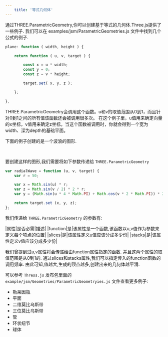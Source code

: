 ```yaml
---
    title: '等式几何体'
---
```


通过THREE.ParametricGeometry,你可以创建基于等式的几何体.Three.js提供了一些例子.
我们可以在 examples/jsm/ParametricGeometries.js 文件中找到几个公式的例子.

```jsx title='three/examples/jsm/ParametricGeometries.js'
plane: function ( width, height ) {

    return function ( u, v, target ) {

        const x = u * width;
        const y = 0;
        const z = v * height;

        target.set( x, y, z );

    };

},
```
THREE.ParametricGeometry会调用这个函数。u和v的取值范围从0到1，而且针对0到1之间的所有值该函数还会被调用很多次。
在这个例子里，u值用来确定向量的x坐标，v值用来确定z坐标。当这个函数被调用时，你就会得到一个宽为width、深为depth的基础平面。

下面的例子创建的是一个波浪的图形.


<Scene />

<br/>

要创建这样的图形,我们需要将如下参数传递给 `THREE.ParametricGeometry` 

```jsx title=''
var radialWave = function (u, v, target) {
    var r = 50;

    var x = Math.sin(u) * r;
    var z = Math.sin(v / 2) * 2 * r;
    var y = (Math.sin(u * 4 * Math.PI) + Math.cos(v * 2 * Math.PI)) * 2.8;

    return target.set (x, y, z);
};
```

我们传递给 `THREE.ParametricGeometry` 的参数有:

|属性|是否必需|描述|
|function|是|该属性是一个函数,该函数以u,v值作为参数来定义每个项点的位置|
|slices|是|该属性定义u值应该分成多少份|
|stacks|是|该属性定义v值应该分成多少份|

我们曾提到过u,v属性将会传递给由function属性指定的函数. 并且这两个属性的取值范围是从0到1的.
通过slices和stacks属性,我们可以指定传入的function函数的调用频率.
由此可知,值越大,生成的顶点越多,创建出来的几何体越平滑.

可以参考 `Thress.js` 发布包里面的 `example/jsm/Geometries/ParametricGeometryies.js` 文件查看更多例子:

* 勒莱因瓶
* 平面
* 二维莫比乌斯带
* 三位莫比乌斯带
* 管
* 环状纽节
* 球体
